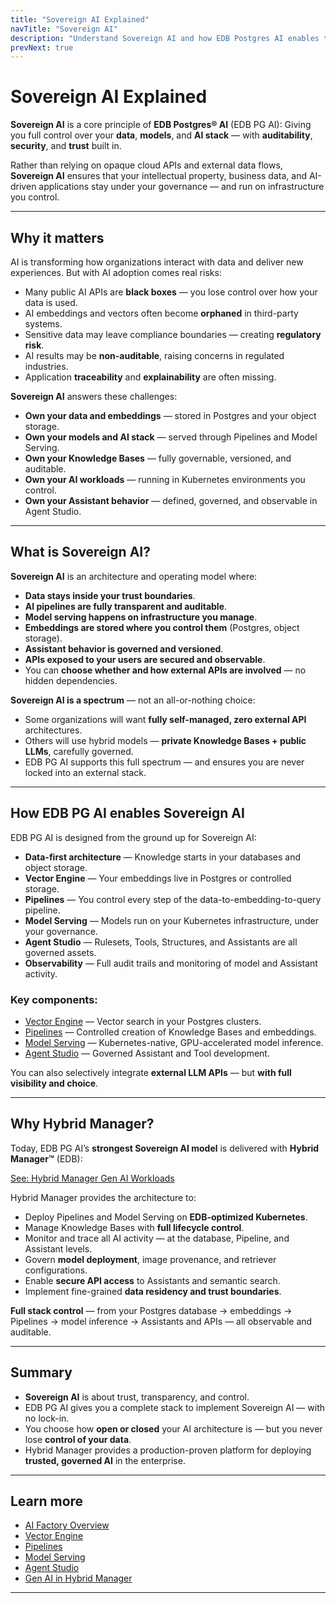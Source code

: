 ```yaml
---
title: "Sovereign AI Explained"
navTitle: "Sovereign AI"
description: "Understand Sovereign AI and how EDB Postgres AI enables trusted, governed AI solutions — with your data, in your control."
prevNext: true
---
```


# Sovereign AI Explained

**Sovereign AI** is a core principle of **EDB Postgres® AI** (EDB PG AI):
Giving you full control over your **data**, **models**, and **AI stack** — with **auditability**, **security**, and **trust** built in.

Rather than relying on opaque cloud APIs and external data flows, **Sovereign AI** ensures that your intellectual property, business data, and AI-driven applications stay under your governance — and run on infrastructure you control.

---

## Why it matters

AI is transforming how organizations interact with data and deliver new experiences.
But with AI adoption comes real risks:

- Many public AI APIs are **black boxes** — you lose control over how your data is used.
- AI embeddings and vectors often become **orphaned** in third-party systems.
- Sensitive data may leave compliance boundaries — creating **regulatory risk**.
- AI results may be **non-auditable**, raising concerns in regulated industries.
- Application **traceability** and **explainability** are often missing.

**Sovereign AI** answers these challenges:

* **Own your data and embeddings** — stored in Postgres and your object storage.
* **Own your models and AI stack** — served through Pipelines and Model Serving.
* **Own your Knowledge Bases** — fully governable, versioned, and auditable.
* **Own your AI workloads** — running in Kubernetes environments you control.
* **Own your Assistant behavior** — defined, governed, and observable in Agent Studio.

---

## What is Sovereign AI?

**Sovereign AI** is an architecture and operating model where:

- **Data stays inside your trust boundaries**.
- **AI pipelines are fully transparent and auditable**.
- **Model serving happens on infrastructure you manage**.
- **Embeddings are stored where you control them** (Postgres, object storage).
- **Assistant behavior is governed and versioned**.
- **APIs exposed to your users are secured and observable**.
- You can **choose whether and how external APIs are involved** — no hidden dependencies.

**Sovereign AI is a spectrum** — not an all-or-nothing choice:

- Some organizations will want **fully self-managed, zero external API** architectures.
- Others will use hybrid models — **private Knowledge Bases + public LLMs**, carefully governed.
- EDB PG AI supports this full spectrum — and ensures you are never locked into an external stack.

---

## How EDB PG AI enables Sovereign AI

EDB PG AI is designed from the ground up for Sovereign AI:

* **Data-first architecture** — Knowledge starts in your databases and object storage.
* **Vector Engine** — Your embeddings live in Postgres or controlled storage.
* **Pipelines** — You control every step of the data-to-embedding-to-query pipeline.
* **Model Serving** — Models run on your Kubernetes infrastructure, under your governance.
* **Agent Studio** — Rulesets, Tools, Structures, and Assistants are all governed assets.
* **Observability** — Full audit trails and monitoring of model and Assistant activity.

### Key components:

- [Vector Engine](/edb-postgres-ai/ai-factory/vector-engine) — Vector search in your Postgres clusters.
- [Pipelines](/edb-postgres-ai/ai-factory/pipeline) — Controlled creation of Knowledge Bases and embeddings.
- [Model Serving](/edb-postgres-ai/ai-factory/model/serving) — Kubernetes-native, GPU-accelerated model inference.
- [Agent Studio](/edb-postgres-ai/ai-factory/gen-ai/agent-studio) — Governed Assistant and Tool development.

You can also selectively integrate **external LLM APIs** — but **with full visibility and choice**.

---

## Why Hybrid Manager?

Today, EDB PG AI’s **strongest Sovereign AI model** is delivered with **Hybrid Manager™** (EDB):

[See: Hybrid Manager Gen AI Workloads](../../gen-ai/)

Hybrid Manager provides the architecture to:

- Deploy Pipelines and Model Serving on **EDB-optimized Kubernetes**.
- Manage Knowledge Bases with **full lifecycle control**.
- Monitor and trace all AI activity — at the database, Pipeline, and Assistant levels.
- Govern **model deployment**, image provenance, and retriever configurations.
- Enable **secure API access** to Assistants and semantic search.
- Implement fine-grained **data residency and trust boundaries**.

**Full stack control** — from your Postgres database → embeddings → Pipelines → model inference → Assistants and APIs — all observable and auditable.

---

## Summary

* **Sovereign AI** is about trust, transparency, and control.
* EDB PG AI gives you a complete stack to implement Sovereign AI — with no lock-in.
* You choose how **open or closed** your AI architecture is — but you never lose **control of your data**.
* Hybrid Manager provides a production-proven platform for deploying **trusted, governed AI** in the enterprise.

---

## Learn more

- [AI Factory Overview](/edb-postgres-ai/ai-factory)
- [Vector Engine](/edb-postgres-ai/ai-factory/vector-engine)
- [Pipelines](/edb-postgres-ai/ai-factory/pipeline)
- [Model Serving](/edb-postgres-ai/ai-factory/model/serving)
- [Agent Studio](/edb-postgres-ai/ai-factory/gen-ai/agent-studio)
- [Gen AI in Hybrid Manager](../../../hybrid-manager/ai-factory/gen-ai/)

---

